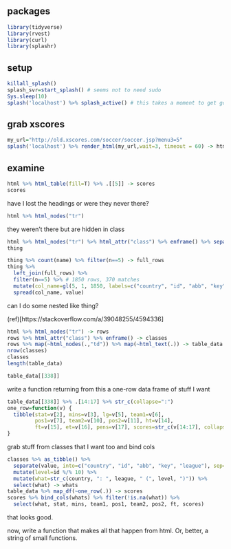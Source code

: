 ## packages

```r
library(tidyverse)
library(rvest)
library(curl)
library(splashr)
```

## setup

```r
killall_splash()
splash_svr=start_splash() # seems not to need sudo
Sys.sleep(10)
splash('localhost') %>% splash_active() # this takes a moment to get going. check it again.
```

## grab xscores

```r
my_url="http://old.xscores.com/soccer/soccer.jsp?menu3=5"
splash('localhost') %>% render_html(my_url,wait=3, timeout = 60) -> html # this is where safely/possibly goes
```

## examine

```r
html %>% html_table(fill=T) %>% .[[5]] -> scores
scores
```

have I lost the headings or were they never there?

```r
html %>% html_nodes("tr")
```

they weren't there but are hidden in class

```r
html %>% html_nodes("tr") %>% html_attr("class") %>% enframe() %>% separate_rows(value, sep="#") -> thing
thing 
```

```r
thing %>% count(name) %>% filter(n==5) -> full_rows
thing %>% 
  left_join(full_rows) %>% 
  filter(n==5) %>% # 1850 rows, 370 matches
  mutate(col_name=gl(5, 1, 1850, labels=c("country", "id", "abb", "key", "what"))) %>% 
  spread(col_name, value)

```

can I do some nested like thing?

(ref)[https://stackoverflow.com/a/39048255/4594336]


```r
html %>% html_nodes("tr") -> rows
rows %>% html_attr("class") %>% enframe() -> classes
rows %>% map(~html_nodes(.,"td")) %>% map(~html_text(.)) -> table_data
nrow(classes)
classes
length(table_data)
```


```r
table_data[[338]] 
```

write a function returning from this a one-row data frame of stuff I want

```r
table_data[[338]] %>% .[14:17] %>% str_c(collapse=":")
one_row=function(v) {
  tibble(stat=v[2], mins=v[3], lg=v[5], team1=v[6],
         pos1=v[7], team2=v[10], pos2=v[11], ht=v[14], 
         ft=v[15], et=v[16], pens=v[17], scores=str_c(v[14:17], collapse=":"))
}

```

grab stuff from classes that I want too and bind cols

```r
classes %>% as_tibble() %>% 
  separate(value, into=c("country", "id", "abb", "key", "league"), sep="#", convert=T) %>% 
  mutate(level=id %/% 10) %>% 
  mutate(what=str_c(country, ": ", league, " (", level, ")")) %>% 
  select(what) -> whats
table_data %>% map_df(~one_row(.)) -> scores
scores %>% bind_cols(whats) %>% filter(!is.na(what)) %>% 
  select(what, stat, mins, team1, pos1, team2, pos2, ft, scores)
```

that looks good. 

now, write a function that makes all that happen from html. Or, better, a string of small functions.



